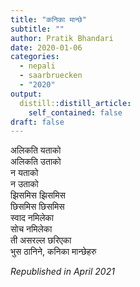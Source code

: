 ```yaml
---
title: "कनिका मान्छे"
subtitle: ""
author: Pratik Bhandari
date: 2020-01-06
categories:
  - nepali
  - saarbruecken
  - "2020"
output:
  distill::distill_article:
    self_contained: false
draft: false
---
```


<!-- Hiding the preview -->

अलिकति यताको
\
अलिकति उताको
\
न यताको
\
न उताको
\
झिसमिस झिसमिस
\
छिसमिस छिसमिस
\
स्वाद नमिलेका
\
सोच नमिलेका
\
ती असरल्ल छरिएका
\
भुस ठानिने, कनिका मान्छेहरु

_Republished in April 2021_
